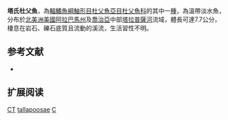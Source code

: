 {{Speciesbox
| name = 塔氏杜父魚
| image = 
| image_width = 250px
| status = DD
| status_system = IUCN3.1
| genus = Cottus
| species = tallapoosae
| authority = Neely, Williams & Mayden, 2007
| synonyms = 
}}
'''塔氏杜父魚'''，為[[輻鰭魚綱|輻鰭魚綱]][[鮋形目|鮋形目]][[杜父魚亞目|杜父魚亞目]][[杜父魚科|杜父魚科]]的其中一[[種|種]]，為溫帶淡水魚，分布於[[北美洲|北美洲]][[美國|美國]][[阿拉巴馬州|阿拉巴馬州]]及[[喬治亞|喬治亞]]中部[[塔拉普薩河|塔拉普薩河]]流域，體長可達7.7公分，棲息在岩石、礫石底質且流動的溪流，生活習性不明。

== 参考文献 ==
*{{FishBase_species|genus=Cottus|species=tallapoosae|year=2011|month=12}}

== 扩展阅读 ==
{{refbegin}}
{{wikispecies-inline|Cottus tallapoosae|塔氏杜父魚}}
{{refend}}
{{Taxonbar|from=Q6397790}}

[[Category:IUCN红色名录数据缺乏物种|CT]]
[[Category:杜父魚屬|tallapoosae]]
[[Category:2007年描述的鱼类|C]]

{{鮋形目小作品}}